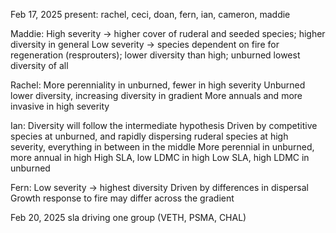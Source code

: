 Feb 17, 2025
present: rachel, ceci, doan, fern, ian, cameron, maddie

Maddie:
High severity -> higher cover of ruderal and seeded species; higher diversity in general
Low severity -> species dependent on fire for regeneration (resprouters); lower diversity than high; unburned lowest diversity of all

Rachel:
More perenniality in unburned, fewer in high severity
Unburned lower diversity, increasing diversity in gradient
More annuals and more invasive in high severity

Ian:
Diversity will follow the intermediate hypothesis
Driven by competitive species at unburned, and rapidly dispersing ruderal species at high severity, everything in between in the middle
More perennial in unburned, more annual in high
High SLA, low LDMC in high
Low SLA, high LDMC in unburned

Fern:
Low severity -> highest diversity
Driven by differences in dispersal
Growth response to fire may differ across the gradient

Feb 20, 2025
sla driving one group (VETH, PSMA, CHAL)
